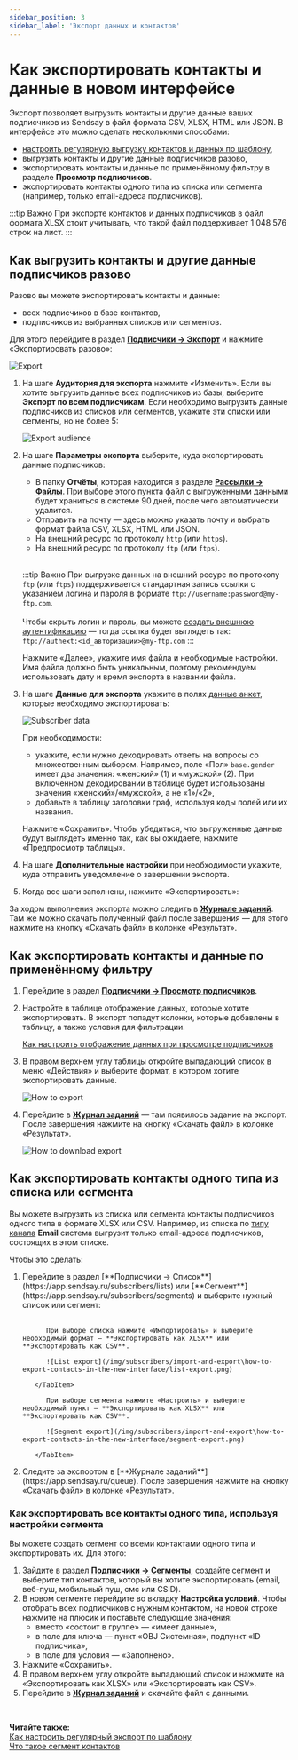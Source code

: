 ```yaml
---
sidebar_position: 3
sidebar_label: 'Экспорт данных и контактов'
---
```



# Как экспортировать контакты и данные в новом интерфейсе

Экспорт позволяет выгрузить контакты и другие данные ваших подписчиков из Sendsay в файл формата CSV, XLSX, HTML или JSON. В интерфейсе это можно сделать несколькими способами:

- [настроить регулярную выгрузку контактов и данных по шаблону](https://docs.sendsay.ru/automations/autoimport/how-to-set-autoexport),
- выгрузить контакты и другие данные подписчиков разово,
- экспортировать контакты и данные по применённому фильтру в разделе **Просмотр подписчиков**.
- экспортировать контакты одного типа из списка или сегмента (например, только email-адреса подписчиков).

:::tip Важно
При экспорте контактов и данных подписчиков в файл формата XLSX стоит учитывать, что такой файл поддерживает 1 048 576 строк на лист.
:::

## Как выгрузить контакты и другие данные подписчиков разово

Разово вы можете экспортировать контакты и данные:

- всех подписчиков в базе контактов,
- подписчиков из выбранных списков или сегментов.

Для этого перейдите в раздел [**Подписчики → Экспорт**](https://app.sendsay.ru/subscribers/subscribers/export) и нажмите «Экспортировать разово»:

![Export](/img/subscribers/import-and-export/how-to-export-contacts-in-the-new-interface/export.png)

1. На шаге **Аудитория для экспорта** нажмите «Изменить». Если вы хотите выгрузить данные всех подписчиков из базы, выберите **Экспорт по всем подписчикам**. Если необходимо выгрузить данные подписчиков из списков или сегментов, укажите эти списки или сегменты, но не более 5:

   ![Export audience](/img/subscribers/import-and-export/how-to-export-contacts-in-the-new-interface/export-audience.gif)

2. На шаге **Параметры экспорта** выберите, куда экспортировать данные подписчиков:

   - В папку **Отчёты**, которая находится в разделе [**Рассылки → Файлы**](https://app.sendsay.ru/campaigns/files). При выборе этого пункта файл с выгруженными данными будет храниться в системе 90 дней, после чего автоматически удалится.
   - Отправить на почту — здесь можно указать почту и выбрать формат файла CSV, XLSX, HTML или JSON.
   - На внешний ресурс по протоколу `http` (или `https`).
   - На внешний ресурс по протоколу `ftp` (или `ftps`).<br/><br/>

   :::tip Важно
   При выгрузке данных на внешний ресурс по протоколу `ftp` (или `ftps`) поддерживается стандартная запись ссылки с указанием логина и пароля в формате `ftp://username:password@my-ftp.com`.<br/><br/>Чтобы скрыть логин и пароль, вы можете [создать внешнюю аутентификацию](https://sendsay.ru/api/api.html#Создание-внешней-аутентификации) — тогда ссылка будет выглядеть так:<br/>`ftp://authext:<id_авторизации>@my-ftp.com`
   :::

   Нажмите «Далее», укажите имя файла и необходимые настройки. Имя файла должно быть уникальным, поэтому рекомендуем использовать дату и время экспорта в названии файла.

3. На шаге **Данные для экспорта** укажите в полях [данные анкет](https://docs.sendsay.ru/subscribers/subscriber-data/data-groups), которые необходимо экспортировать:

   ![Subscriber data](/img/subscribers/import-and-export/how-to-export-contacts-in-the-new-interface/subscriber-data.gif)

   При необходимости:

   - укажите, если нужно декодировать ответы на вопросы со множественным выбором. Например, поле «Пол» `base.gender` имеет два значения: «женский» (1) и «мужской» (2). При включенном декодировании в таблице будет использованы значения «женский»/«мужской», а не «1»/«2»,
   - добавьте в таблицу заголовки граф, используя коды полей или их названия.

   Нажмите «Сохранить». Чтобы убедиться, что выгруженные данные будут выглядеть именно так, как вы ожидаете, нажмите «Предпросмотр таблицы».

4. На шаге **Дополнительные настройки** при необходимости укажите, куда отправить уведомление о завершении экспорта.

5. Когда все шаги заполнены, нажмите «Экспортировать»:

За ходом выполнения экспорта можно следить в [**Журнале заданий**](https://app.sendsay.ru/queue). Там же можно скачать полученный файл после завершения — для этого нажмите на кнопку «Скачать файл» в колонке «Результат».

## Как экспортировать контакты и данные по применённому фильтру

1. Перейдите в раздел [**Подписчики → Просмотр подписчиков**](https://app.sendsay.ru/subscribers/contacts).

2. Настройте в таблице отображение данных, которые хотите экспортировать. В экспорт попадут колонки, которые добавлены в таблицу, а также условия для фильтрации.

   [Как настроить отображение данных при просмотре подписчиков](https://docs.sendsay.ru/subscribers/contacts/how-to-display-data/)

3. В правом верхнем углу таблицы откройте выпадающий список в меню «Действия» и выберите формат, в котором хотите экспортировать данные.

   ![How to export](/img/subscribers/import-and-export\how-to-export-contacts-in-the-new-interface/how-to-export.png)

4. Перейдите в [**Журнал заданий**](https://app.sendsay.ru/queue) — там появилось задание на экспорт. После завершения нажмите на кнопку «Скачать файл» в колонке «Результат».

   ![How to download export](/img/subscribers/import-and-export\how-to-export-contacts-in-the-new-interface/how-to-download-export.png)

## Как экспортировать контакты одного типа из списка или сегмента

Вы можете выгрузить из списка или сегмента контакты подписчиков одного типа в формате XLSX или CSV. Например, из списка по [типу канала](https://docs.sendsay.ru/getting-started/glossary/#т) **Email** система выгрузит только email-адреса подписчиков, состоящих в этом списке.

Чтобы это сделать:

<ol>
<li>  Перейдите в раздел [**Подписчики → Список**](https://app.sendsay.ru/subscribers/lists) или [**Сегмент**](https://app.sendsay.ru/subscribers/segments) и выберите нужный список или сегмент:</li>
<br/>
    <Tabs>

<TabItem value="key1" label="Экспорт из списка" default>

          При выборе списка нажмите «Импортировать» и выберите необходимый формат — **Экспортировать как XLSX** или **Экспортировать как CSV**.

          ![List export](/img/subscribers/import-and-export\how-to-export-contacts-in-the-new-interface/list-export.png)

       </TabItem>

<TabItem value="key2" label="Экспорт из сегмента" default>

          При выборе сегмента нажмите «Настроить» и выберите необходимый пункт — **Экспортировать как XLSX** или **Экспортировать как CSV**.

          ![Segment export](/img/subscribers/import-and-export\how-to-export-contacts-in-the-new-interface/segment-export.png)

       </TabItem>

</Tabs>

<li>  Следите за экспортом в [**Журнале заданий**](https://app.sendsay.ru/queue). После завершения нажмите на кнопку «Скачать файл» в колонке «Результат».</li>
</ol>

### Как экспортировать все контакты одного типа, используя настройки сегмента

Вы можете создать сегмент со всеми контактами одного типа и экспортировать их. Для этого:

1. Зайдите в раздел [**Подписчики → Сегменты**](https://app.sendsay.ru/subscribers/segments), создайте сегмент и выберите тип контактов, который вы хотите экспортировать (email, веб-пуш, мобильный пуш, смс или CSID).
2. В новом сегменте перейдите во вкладку **Настройка условий**. Чтобы отобрать всех подписчиков с нужным контактом, на новой строке нажмите на плюсик и поставьте следующие значения:
   - вместо «состоит в группе» — «имеет данные»,
   - в поле для ключа — пункт «OBJ Системная», подпункт «ID подписчика»,
   - в поле для условия — «Заполнено».
3. Нажмите «Сохранить».
4. В правом верхнем углу откройте выпадающий список и нажмите на «Экспортировать как XLSX» или «Экспортировать как CSV».
5. Перейдите в [**Журнал заданий**](https://app.sendsay.ru/queue) и скачайте файл с данными.

<br />

**Читайте также:**<br/>
[Как настроить регулярный экспорт по шаблону](https://docs.sendsay.ru/automations/autoimport/how-to-set-autoexport)<br/>
[Что такое сегмент контактов](https://docs.sendsay.ru/subscribers/lists-and-segments/what-is-segment)

